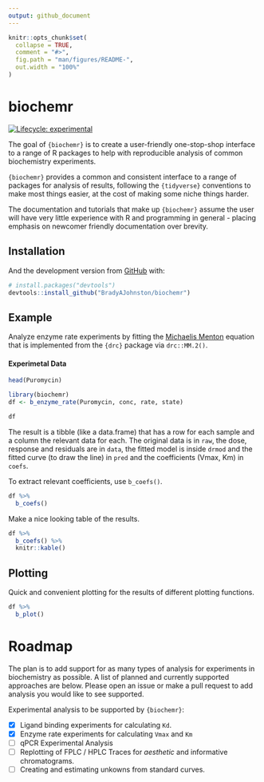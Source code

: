 ```yaml
---
output: github_document
---
```


<!-- README.md is generated from README.Rmd. Please edit that file -->

```r
knitr::opts_chunk$set(
  collapse = TRUE,
  comment = "#>",
  fig.path = "man/figures/README-",
  out.width = "100%"
)
```

# biochemr

<!-- badges: start -->

[![Lifecycle: experimental](https://img.shields.io/badge/lifecycle-experimental-orange.svg)](https://lifecycle.r-lib.org/articles/stages.html#experimental)

<!-- badges: end -->

The goal of `{biochemr}` is to create a user-friendly one-stop-shop interface to a range of R packages to help with reproducible analysis of common biochemistry experiments.

`{biochemr}` provides a common and consistent interface to a range of packages for analysis of results, following the `{tidyverse}` conventions to make most things easier, at the cost of making some niche things harder.

The documentation and tutorials that make up `{biochemr}` assume the user will have very little experience with R and programming in general - placing emphasis on newcomer friendly documentation over brevity.

## Installation

<!-- You can install the released version of biochemr from [CRAN](https://CRAN.R-project.org) with: -->

<!-- ``` r -->
<!-- install.packages("biochemr") -->
<!-- ``` -->

And the development version from [GitHub](https://github.com/) with:

``` r
# install.packages("devtools")
devtools::install_github("BradyAJohnston/biochemr")
```

## Example

Analyze enzyme rate experiments by fitting the [Michaelis Menton](https://en.wikipedia.org/wiki/Michaelis%E2%80%93Menten_kinetics) equation that is implemented from the `{drc}` package via `drc::MM.2()`.

#### Experimetal Data

```r
head(Puromycin)

```

```r
library(biochemr)
df <- b_enzyme_rate(Puromycin, conc, rate, state)

df
```

The result is a tibble (like a data.frame) that has a row for each sample and a column the relevant data for each. The original data is in `raw`, the dose, response and residuals are in `data`, the fitted model is inside `drmod` and the fitted curve (to draw the line) in `pred` and the coefficients (Vmax, Km) in `coefs`.

To extract relevant coefficients, use `b_coefs()`.
```r
df %>% 
  b_coefs()
```

Make a nice looking table of the results.
```r
df %>% 
  b_coefs() %>% 
  knitr::kable()
```

## Plotting
Quick and convenient plotting for the results of different plotting functions.

```r
df %>% 
  b_plot()
```



# Roadmap
The plan is to add support for as many types of analysis for experiments in
biochemistry as possible. A list of planned and currently supported approaches
are below. Please open an issue or make a pull request to add analysis you would
like to see supported.

Experimental analysis to be supported by `{biochemr}`:

- [x] Ligand binding experiments for calculating `Kd`.
- [x] Enzyme rate experiments for calculating `Vmax` and `Km`
- [ ] qPCR Experimental Analysis
- [ ] Replotting of FPLC / HPLC Traces for _aesthetic_ and informative
chromatograms.
- [ ] Creating and estimating unkowns from standard curves.
